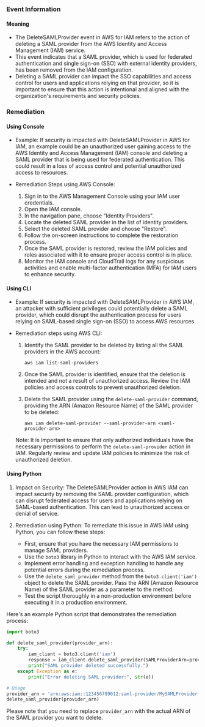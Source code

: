 
### Event Information

#### Meaning

- The DeleteSAMLProvider event in AWS for IAM refers to the action of deleting a SAML provider from the AWS Identity and Access Management (IAM) service.
- This event indicates that a SAML provider, which is used for federated authentication and single sign-on (SSO) with external identity providers, has been removed from the IAM configuration.
- Deleting a SAML provider can impact the SSO capabilities and access control for users and applications relying on that provider, so it is important to ensure that this action is intentional and aligned with the organization's requirements and security policies.

### Remediation

#### Using Console

- Example: If security is impacted with DeleteSAMLProvider in AWS for IAM, an example could be an unauthorized user gaining access to the AWS Identity and Access Management (IAM) console and deleting a SAML provider that is being used for federated authentication. This could result in a loss of access control and potential unauthorized access to resources.

- Remediation Steps using AWS Console:
  1. Sign in to the AWS Management Console using your IAM user credentials.
  2. Open the IAM console.
  3. In the navigation pane, choose "Identity Providers".
  4. Locate the deleted SAML provider in the list of identity providers.
  5. Select the deleted SAML provider and choose "Restore".
  6. Follow the on-screen instructions to complete the restoration process.
  7. Once the SAML provider is restored, review the IAM policies and roles associated with it to ensure proper access control is in place.
  8. Monitor the IAM console and CloudTrail logs for any suspicious activities and enable multi-factor authentication (MFA) for IAM users to enhance security.

#### Using CLI

- Example: If security is impacted with DeleteSAMLProvider in AWS IAM, an attacker with sufficient privileges could potentially delete a SAML provider, which could disrupt the authentication process for users relying on SAML-based single sign-on (SSO) to access AWS resources.

- Remediation steps using AWS CLI:
  1. Identify the SAML provider to be deleted by listing all the SAML providers in the AWS account:
     ```
     aws iam list-saml-providers
     ```

  2. Once the SAML provider is identified, ensure that the deletion is intended and not a result of unauthorized access. Review the IAM policies and access controls to prevent unauthorized deletion.

  3. Delete the SAML provider using the `delete-saml-provider` command, providing the ARN (Amazon Resource Name) of the SAML provider to be deleted:
     ```
     aws iam delete-saml-provider --saml-provider-arn <saml-provider-arn>
     ```

  Note: It is important to ensure that only authorized individuals have the necessary permissions to perform the `delete-saml-provider` action in IAM. Regularly review and update IAM policies to minimize the risk of unauthorized deletion.

#### Using Python

1. Impact on Security: The DeleteSAMLProvider action in AWS IAM can impact security by removing the SAML provider configuration, which can disrupt federated access for users and applications relying on SAML-based authentication. This can lead to unauthorized access or denial of service.

2. Remediation using Python: To remediate this issue in AWS IAM using Python, you can follow these steps:

   - First, ensure that you have the necessary IAM permissions to manage SAML providers.
   - Use the `boto3` library in Python to interact with the AWS IAM service.
   - Implement error handling and exception handling to handle any potential errors during the remediation process.
   - Use the `delete_saml_provider` method from the `boto3.client('iam')` object to delete the SAML provider. Pass the ARN (Amazon Resource Name) of the SAML provider as a parameter to the method.
   - Test the script thoroughly in a non-production environment before executing it in a production environment.

Here's an example Python script that demonstrates the remediation process:

```python
import boto3

def delete_saml_provider(provider_arn):
    try:
        iam_client = boto3.client('iam')
        response = iam_client.delete_saml_provider(SAMLProviderArn=provider_arn)
        print("SAML provider deleted successfully.")
    except Exception as e:
        print("Error deleting SAML provider:", str(e))

# Usage
provider_arn = 'arn:aws:iam::123456789012:saml-provider/MySAMLProvider'
delete_saml_provider(provider_arn)
```

Please note that you need to replace `provider_arn` with the actual ARN of the SAML provider you want to delete.


